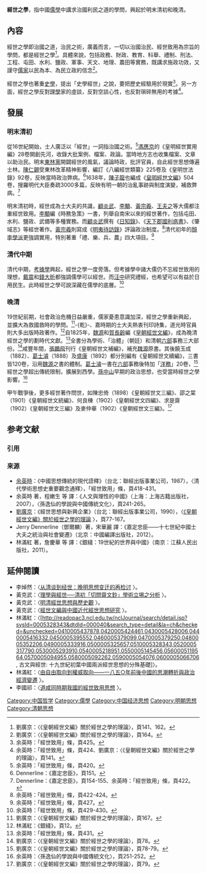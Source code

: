 {{儒学}}
'''經世之學'''，指中國[[儒學|儒學]]中講求治國利民之道的學問，興起於明末清初和晚清。

==內容==
經世之學即治國之道，治民之術，廣義而言，一切以治國治民、經世致用為宗旨的學問，都是經世之學<ref>劉廣京：〈《皇朝經世文編》關於經世之學的理論〉，頁141、162。</ref>。具體來說，包括政務、財政、教育、科舉、禮制、刑法、工程、屯田、水利、鹽政、軍事、天文、地理、農田等實務，既講求施政功效，又謹守[[儒家|儒家]]以民為本、為民立政的信念<ref>劉廣京：〈《皇朝經世文編》關於經世之學的理論〉，頁164。</ref>。

經世之學也著重[[史學|史學]]，提出「史學經世」之說，要把歷史經驗用於現實<ref>余英時：「經世致用」條，頁425。</ref>。另一方面，經世之學反對[[理學|理學]]家的虛談，反對空談心性，也反對瑣碎無用的考據<ref>余英時：「經世致用」條，頁424、劉廣京：〈《皇朝經世文編》關於經世之學的理論〉，頁141。</ref>。

==發展==
===明末清初===
從16世紀開始，士人廣泛以「經世」一詞指治國之術。<ref>余英時：「經世致用」條，頁420。</ref>[[馮應京|馮應京]]的《皇明經世實用編》28卷開創先河，收錄大批案例、檔案、政論。當時地方志也收集檔案、文章以助治民。明末[[東林黨|東林黨]]開闢經世的風氣，議論時政，批評官員，自此經世思想傳遍士林。[[陳仁錫|陳仁錫]]受東林改革精神影響，編訂《八編經世類纂》225卷及《皇明世法錄》92卷，反映當時政治弊病。<ref>Dennerline：《嘉定忠臣》，頁151。</ref>1638年，[[陳子龍|陳子龍]]也編成《[[皇明經世文編|皇明經世文編]]》504卷，搜羅明代大臣奏疏3000多篇，反映有明一朝的治亂事跡與制度演變，補救弊病。<ref>Dennerline：《嘉定忠臣》，頁154-155、余英時：「經世致用」條，頁422。</ref>

明末清初時，經世成為士大夫的共識，[[顧炎武|顧炎武]]、[[李顒|李顒]]、[[黃宗羲|黃宗羲]]、[[王夫之|王夫之]]等大儒都注重經世致用。[[李二曲|李顒]]編《時務急策》一書，列舉自南宋以來的經世著作，包括屯田、水利、鹽政、武備等多種實務。而[[顧炎武|顧炎武]]撰有《[[日知錄|日知錄]]》、《[[天下郡國利病書|天下郡國利病書]]》、《肇域志》等經世著作。[[黃宗羲|黃宗羲]]則寫成《[[明夷待訪錄|明夷待訪錄]]》評論政治制度。<ref>余英時：「經世致用」條，頁422-424。</ref>清代初年的[[顏李學派|顏李學派]]更強調實用，特別著重「禮、樂、兵、農」四大項目。<ref>余英時：「經世致用」條，頁427。</ref>

===清代中期===
清代中期，[[考據學|考據學]]興起，經世之學一度旁落。但考據學中諸大儒仍不忘經世致用的理想，[[戴震|戴震]]和[[錢大昕|錢大昕]]都強調儒學可以經世。而[[汪中|汪中]]研究禮經，也希望可以有益於日用民生。此時經世之學可說深藏在儒學的底層。<ref>余英時：「經世致用」條，頁429-430。</ref>

===晚清===
19世紀前期，社會政治危機日益嚴重，儒家憂患意識加深，經世之學重新興起，並擴大為救國救時的學問。<ref>劉廣京：〈《皇朝經世文編》關於經世之學的理論〉，頁167。</ref>-{乾}-、嘉時期的士大夫熱衷刊印詩集，道光時官員則大多出版時政著作。<ref>林滿紅：《銀綫》，頁12。</ref>自1825年，[[魏源|魏源]]和[[賀長齡|賀長齡]]編《[[皇朝經世文編|皇朝經世文編]]》，成為晚清經世之學的劃時代文獻。<ref>余英時：「經世致用」條，頁431。</ref>全書分為學術、「治體」（朝廷）和清朝[[六部|六部]]事務三大部份。<ref>劉廣京：〈《皇朝經世文編》關於經世之學的理論〉，頁78。</ref>咸豐年間，[[張鵬飛|張鵬飛]]刊行《皇朝經世文補編》，補充[[魏源|魏源]]原書。其後饒玉成（1882）、[[葛士濬|葛士濬]]（1888）及[[盛康|盛康]]（1892）都分別編有《皇朝經世文續編》，三書皆120卷，沿用[[魏源|魏源]]之書的體制。[[葛士濬|葛士濬]]一書在[[六部|六部]]事務後特加「[[洋務|洋務]]」20卷，<ref>劉廣京：〈《皇朝經世文編》關於經世之學的理論〉，頁78-79。</ref>經世之學超出傳統限制，擴展到西學。[[孫中山|孫中山]]早期的政治思想，也受當時經世之學影響。<ref>余英時：〈孫逸仙的學說與中國傳統文化〉，頁251-252。</ref>

甲午戰爭後，更多經世著作問世，如陳忠倚（1898）《皇朝經世文三編》、邵之棠（1901）《皇朝經世文統編》、何良棟（1902）《皇朝經世文四編》、求是齋（1902）《皇朝經世文三編》及麥仲華（1902）《皇朝經世文三編》。<ref>劉廣京：〈《皇朝經世文編》關於經世之學的理論〉，頁79。</ref>

== 参考文献 ==
=== 引用 ===
{{Reflist|30em}}

=== 来源 ===
* [[余英時|余英時]]：《中國思想傳統的現代詮釋》（台北：聯經出版事業公司，1987），〈清代學術思想史重要觀念通釋〉，「經世致用」條，頁418-431。
* 余英時 著，程嫩生 等 譯：《人文與理性的中國》（上海：上海古籍出版社，2007），〈孫逸仙的學說與中國傳統文化〉，頁241-265。
* [[劉廣京|劉廣京]]：《經世思想與新興企業》（台北：聯經出版事業公司，1990），〈[http://www.mh.sinica.edu.tw/MHDocument/PublicationDetail/PublicationDetail_959.pdf 《皇朝經世文編》關於經世之學的理論] {{Wayback|url=http://www.mh.sinica.edu.tw/MHDocument/PublicationDetail/PublicationDetail_959.pdf |date=20200926125731 }}〉，頁77-167。
* Jerry Dennerline（鄧爾麟）著，宋華麗 譯：《嘉定忠臣——十七世紀中國士大夫之統治與社會變遷》（北京：中國編譯出版社，2012）。
* 林滿紅 著，詹慶華 等 譯：《銀綫：19世紀的世界與中國》（南京：江蘇人民出版社，2011）。

==延伸閱讀==
*李焯然：〈[http://www.nssd.org/articles/article_read.aspx?id=34038514 从清谈到经世：晚明思想变迁的再检讨] {{Wayback|url=http://www.nssd.org/articles/article_read.aspx?id=34038514 |date=20180401003714 }}〉。
*黃克武：〈[http://www.mh.sinica.edu.tw/MHDocument/PublicationDetail/PublicationDetail_932.pdf 理學與經世──清初「切問齋文鈔」學術立埸之分析] {{Wayback|url=http://www.mh.sinica.edu.tw/MHDocument/PublicationDetail/PublicationDetail_932.pdf |date=20201027191144 }}〉。
*黃克武：〈[http://www.mh.sinica.edu.tw/MHWeb/UserDetail.aspx?userID=89&mid=16&tmid=2 明清經世思想與歷史觀] {{Wayback|url=http://www.mh.sinica.edu.tw/MHWeb/UserDetail.aspx?userID=89&mid=16&tmid=2 |date=20180125193830 }}〉。
*黃克武：〈[http://www.mh.sinica.edu.tw/MHWeb/UserDetail.aspx?userID=89&mid=16&tmid=2 經世文編與中國近代經世思想研究] {{Wayback|url=http://www.mh.sinica.edu.tw/MHWeb/UserDetail.aspx?userID=89&mid=16&tmid=2 |date=20180125193830 }}〉。
*林滿紅：〈[http://readopac3.ncl.edu.tw/nclJournal/search/detail.jsp?sysId=0005328343&dtdId=000040&search_type=detail&la=ch&checked=&unchecked=0410005437878,0420005424461,0430005428006,0440005416332,0450005395552,0460005379099,0470005379250,0480005352206,0490005333916,0500005325657,0510005328343,0520005317790,0530005293910,0540005218951,0550005145456,0560005119564,0570005094955,0580005092262,0590005054076,0600005066706, 古文與經世: 十九世紀初葉中國兩派經世思想的分殊基礎]{{Dead link}}〉。
*林滿紅：〈[http://www.his.ntnu.edu.tw/publish/publish_pub.php?Pub_Sn=41 由自由取向到權威取向——一八五○年前後中國的思潮轉折與政治經濟變遷] {{Wayback|url=http://www.his.ntnu.edu.tw/publish/publish_pub.php?Pub_Sn=41 |date=20180401212823 }}〉。
*李國祁：〈[http://www.mh.sinica.edu.tw/MHDocument/PublicationDetail/PublicationDetail_949.pdf 道咸同時期我國的經世致用思想] {{Wayback|url=http://www.mh.sinica.edu.tw/MHDocument/PublicationDetail/PublicationDetail_949.pdf |date=20200926125608 }}〉。
[[Category:中国哲学|Category:中国哲学]]
[[Category:儒學|Category:儒學]]
[[Category:中国经济思想|Category:中国经济思想]]
[[Category:明朝思想|Category:明朝思想]]
[[Category:清朝思想|Category:清朝思想]]